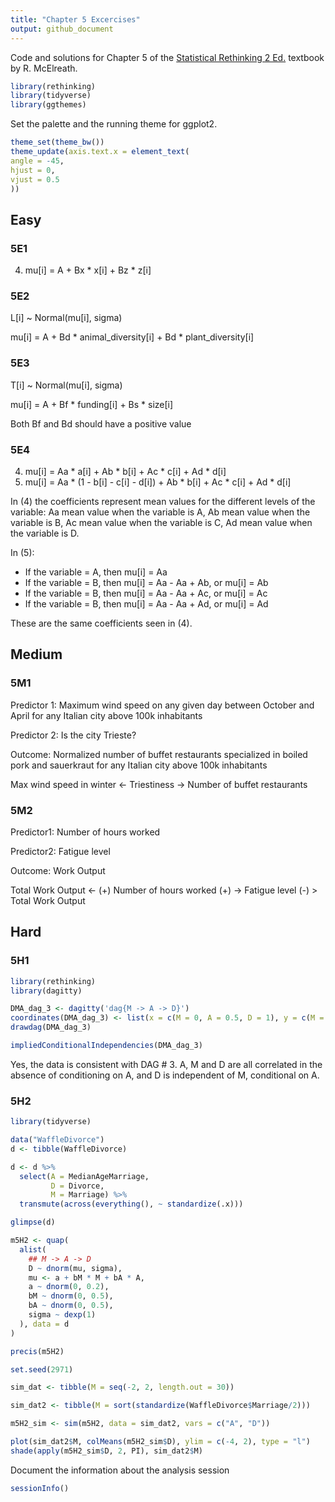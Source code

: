 ```yaml
---
title: "Chapter 5 Excercises"
output: github_document
---
```


Code and solutions for Chapter 5 of the [Statistical Rethinking 2 Ed.](https://xcelab.net/rm/statistical-rethinking/) textbook by R. McElreath.

```r
library(rethinking)
library(tidyverse)
library(ggthemes)
```

Set the palette and the running theme for ggplot2.

```r
theme_set(theme_bw())
theme_update(axis.text.x = element_text(
angle = -45,
hjust = 0,
vjust = 0.5
))
```

## Easy

### 5E1

(4) mu[i] = A + Bx * x[i] + Bz * z[i]

### 5E2

L[i] ~ Normal(mu[i], sigma)

mu[i] = A + Bd * animal_diversity[i] + Bd * plant_diversity[i]

### 5E3

T[i] ~ Normal(mu[i], sigma)

mu[i] = A + Bf * funding[i] + Bs * size[i]

Both Bf and Bd should have a positive value

### 5E4

(4) mu[i] = Aa * a[i] + Ab * b[i] + Ac * c[i] + Ad * d[i]
(5) mu[i] = Aa * (1 - b[i] - c[i] - d[i]) + Ab * b[i] + Ac * c[i] + Ad * d[i]

In (4) the coefficients represent mean values for the different levels of the variable: Aa mean value when the variable is A, Ab mean value when the variable is B, Ac mean value when the variable is C, Ad mean value when the variable is D.

In (5):

* If the variable = A, then mu[i] = Aa
* If the variable = B, then mu[i] = Aa - Aa + Ab, or mu[i] = Ab
* If the variable = B, then mu[i] = Aa - Aa + Ac, or mu[i] = Ac
* If the variable = B, then mu[i] = Aa - Aa + Ad, or mu[i] = Ad

These are the same coefficients seen in (4).

## Medium

### 5M1

Predictor 1: Maximum wind speed on any given day between October and April for any Italian city above 100k inhabitants

Predictor 2: Is the city Trieste?

Outcome: Normalized number of buffet restaurants specialized in boiled pork and sauerkraut for any Italian city above 100k inhabitants

Max wind speed in winter <- Triestiness -> Number of buffet restaurants 

### 5M2

Predictor1: Number of hours worked

Predictor2: Fatigue level

Outcome: Work Output 

Total Work Output  <- (+) Number of hours worked (+) -> Fatigue level (-) > Total Work Output 

## Hard

### 5H1

```r
library(rethinking)
library(dagitty)

DMA_dag_3 <- dagitty('dag{M -> A -> D}')
coordinates(DMA_dag_3) <- list(x = c(M = 0, A = 0.5, D = 1), y = c(M = 0, A = 0, D = 0))
drawdag(DMA_dag_3)
```
```r
impliedConditionalIndependencies(DMA_dag_3)
```

Yes, the data is consistent with DAG # 3. A, M and D are all correlated in the absence of conditioning on A, and D is independent of M, conditional on A. 

### 5H2

```r
library(tidyverse)

data("WaffleDivorce")
d <- tibble(WaffleDivorce)

d <- d %>%
  select(A = MedianAgeMarriage, 
         D = Divorce, 
         M = Marriage) %>%
  transmute(across(everything(), ~ standardize(.x)))

glimpse(d)
```

```r
m5H2 <- quap(
  alist(
    ## M -> A -> D
    D ~ dnorm(mu, sigma),
    mu <- a + bM * M + bA * A,
    a ~ dnorm(0, 0.2),
    bM ~ dnorm(0, 0.5),
    bA ~ dnorm(0, 0.5),
    sigma ~ dexp(1)
  ), data = d
)

precis(m5H2)
```

```r
set.seed(2971)

sim_dat <- tibble(M = seq(-2, 2, length.out = 30))

sim_dat2 <- tibble(M = sort(standardize(WaffleDivorce$Marriage/2)))

m5H2_sim <- sim(m5H2, data = sim_dat2, vars = c("A", "D"))
```

```r
plot(sim_dat2$M, colMeans(m5H2_sim$D), ylim = c(-4, 2), type = "l")
shade(apply(m5H2_sim$D, 2, PI), sim_dat2$M)
```



Document the information about the analysis session

```r
sessionInfo()
```
